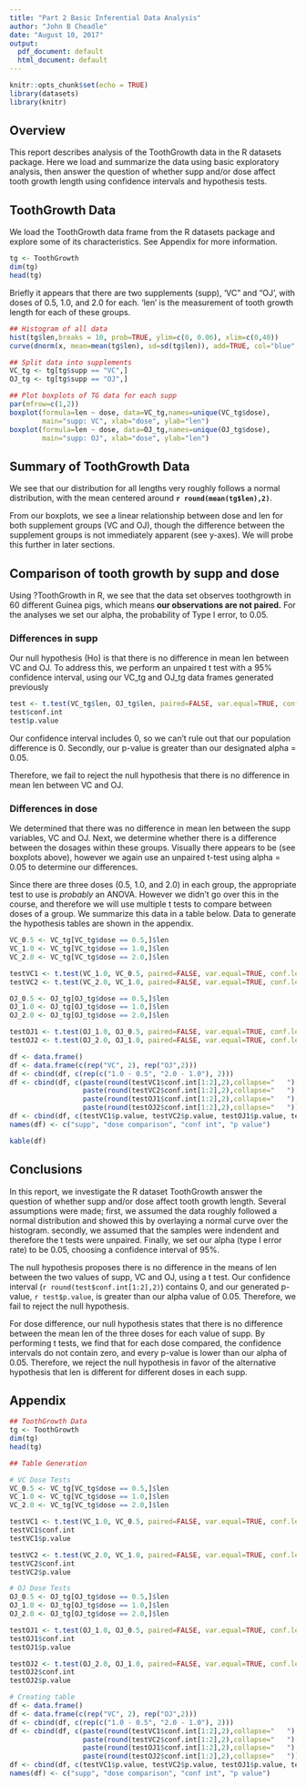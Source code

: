 ```yaml
---
title: "Part 2 Basic Inferential Data Analysis"
author: "John B Cheadle"
date: "August 10, 2017"
output:
  pdf_document: default
  html_document: default
---
```


```r
knitr::opts_chunk$set(echo = TRUE)
library(datasets)
library(knitr)
```


## Overview
This report describes analysis of the ToothGrowth data in the R datasets package.  Here we load and summarize the data using basic exploratory analysis, then answer the question of whether supp and/or dose affect tooth growth length using confidence intervals and hypothesis tests.

## ToothGrowth Data
We load the ToothGrowth data frame from the R datasets package and explore some of its characteristics.  See Appendix for more information.
```r
tg <- ToothGrowth
dim(tg)
head(tg)
```
Briefly it appears that there are two supplements (supp), 'VC" and "OJ', with doses of 0.5, 1.0, and 2.0 for each.  'len' is the measurement of tooth growth length for each of these groups.

```r
## Histogram of all data
hist(tg$len,breaks = 10, prob=TRUE, ylim=c(0, 0.06), xlim=c(0,40))
curve(dnorm(x, mean=mean(tg$len), sd=sd(tg$len)), add=TRUE, col="blue", lwd=4)
```

```r
## Split data into supplements
VC_tg <- tg[tg$supp == "VC",]
OJ_tg <- tg[tg$supp == "OJ",]

## Plot boxplots of TG data for each supp
par(mfrow=c(1,2))
boxplot(formula=len ~ dose, data=VC_tg,names=unique(VC_tg$dose), 
        main="supp: VC", xlab="dose", ylab="len")
boxplot(formula=len ~ dose, data=OJ_tg,names=unique(OJ_tg$dose), 
        main="supp: OJ", xlab="dose", ylab="len")
```

## Summary of ToothGrowth Data
We see that our distribution for all lengths very roughly follows a normal distribution, with the mean centered around **`r round(mean(tg$len),2)`**.

From our boxplots, we see a linear relationship between dose and len for both supplement groups (VC and OJ), though the difference between the supplement groups is not immediately apparent (see y-axes).  We will probe this further in later sections.   

## Comparison of tooth growth by supp and dose
Using ?ToothGrowth in R, we see that the data set observes toothgrowth in 60 different Guinea pigs, which means **our observations are not paired.**  For the analyses we set our alpha, the probability of Type I error, to 0.05.

### Differences in supp
Our null hypothesis (Ho) is that there is no difference in mean len between VC and OJ.  To address this, we perform an unpaired t test with a 95% confidence interval, using our VC_tg and OJ_tg data frames generated previously

```r
test <- t.test(VC_tg$len, OJ_tg$len, paired=FALSE, var.equal=TRUE, conf.level=0.95)
test$conf.int
test$p.value
```

Our confidence interval includes 0, so we can't rule out that our population difference is 0.  Secondly, our p-value is greater than our designated alpha = 0.05.

Therefore, we fail to reject the null hypothesis that there is no difference in mean len between VC and OJ.

### Differences in dose
We determined that there was no difference in mean len between the supp variables, VC and OJ.  Next, we determine whether there is a difference between the dosages within these groups.  Visually there appears to be (see boxplots above), however we again use an unpaired t-test using alpha = 0.05 to determine our differences.

Since there are three doses (0.5, 1.0, and 2.0) in each group, the appropriate test to use is *probably* an ANOVA.  However we didn't go over this in the course, and therefore we will use multiple t tests to compare between doses of a group.  We summarize this data in a table below.  Data to generate the hypothesis tables are shown in the appendix.

```r
VC_0.5 <- VC_tg[VC_tg$dose == 0.5,]$len
VC_1.0 <- VC_tg[VC_tg$dose == 1.0,]$len
VC_2.0 <- VC_tg[VC_tg$dose == 2.0,]$len

testVC1 <- t.test(VC_1.0, VC_0.5, paired=FALSE, var.equal=TRUE, conf.level=0.95)
testVC2 <- t.test(VC_2.0, VC_1.0, paired=FALSE, var.equal=TRUE, conf.level=0.95)
```

```r
OJ_0.5 <- OJ_tg[OJ_tg$dose == 0.5,]$len
OJ_1.0 <- OJ_tg[OJ_tg$dose == 1.0,]$len
OJ_2.0 <- OJ_tg[OJ_tg$dose == 2.0,]$len

testOJ1 <- t.test(OJ_1.0, OJ_0.5, paired=FALSE, var.equal=TRUE, conf.level=0.95)
testOJ2 <- t.test(OJ_2.0, OJ_1.0, paired=FALSE, var.equal=TRUE, conf.level=0.95)
```

```r
df <- data.frame()
df <- data.frame(c(rep("VC", 2), rep("OJ",2)))
df <- cbind(df, c(rep(c("1.0 - 0.5", "2.0 - 1.0"), 2)))
df <- cbind(df, c(paste(round(testVC1$conf.int[1:2],2),collapse="   "), 
                  paste(round(testVC2$conf.int[1:2],2),collapse="   "),
                  paste(round(testOJ1$conf.int[1:2],2),collapse="   "),
                  paste(round(testOJ2$conf.int[1:2],2),collapse="   ")))
df <- cbind(df, c(testVC1$p.value, testVC2$p.value, testOJ1$p.value, testOJ2$p.value))
names(df) <- c("supp", "dose comparison", "conf int", "p value")
```

```r
kable(df)
```


## Conclusions
In this report, we investigate the R dataset ToothGrowth answer the question of whether supp and/or dose affect tooth growth length.  Several assumptions were made; first, we assumed the data roughly followed a normal distribution and showed this by overlaying a normal curve over the histogram.  secondly, we assumed that the samples were indendent and therefore the t tests were unpaired.  Finally, we set our alpha (type I error rate) to be 0.05, choosing a confidence interval of 95%.

The null hypothesis proposes there is no difference in the means of len between the two values of supp, VC and OJ, using a t test.  Our confidence interval (`r round(test$conf.int[1:2],2)`) contains 0, and our generated p-value, `r test$p.value`, is greater than our alpha value of 0.05.  Therefore, we fail to reject the null hypothesis.

For dose difference, our null hypothesis states that there is no difference between the mean len of the three doses for each value of supp.  By performing t tests, we find that for each dose compared, the confidence intervals do not contain zero, and every p-value is lower than our alpha of 0.05. Therefore, we reject the null hypothesis in favor of the alternative hypothesis that len is different for different doses in each supp.
\pagebreak

## Appendix
```r
## ToothGrowth Data
tg <- ToothGrowth
dim(tg)
head(tg)

## Table Generation

# VC Dose Tests
VC_0.5 <- VC_tg[VC_tg$dose == 0.5,]$len
VC_1.0 <- VC_tg[VC_tg$dose == 1.0,]$len
VC_2.0 <- VC_tg[VC_tg$dose == 2.0,]$len

testVC1 <- t.test(VC_1.0, VC_0.5, paired=FALSE, var.equal=TRUE, conf.level=0.95)
testVC1$conf.int
testVC1$p.value

testVC2 <- t.test(VC_2.0, VC_1.0, paired=FALSE, var.equal=TRUE, conf.level=0.95)
testVC2$conf.int
testVC2$p.value

# OJ Dose Tests
OJ_0.5 <- OJ_tg[OJ_tg$dose == 0.5,]$len
OJ_1.0 <- OJ_tg[OJ_tg$dose == 1.0,]$len
OJ_2.0 <- OJ_tg[OJ_tg$dose == 2.0,]$len

testOJ1 <- t.test(OJ_1.0, OJ_0.5, paired=FALSE, var.equal=TRUE, conf.level=0.95)
testOJ1$conf.int
testOJ1$p.value

testOJ2 <- t.test(OJ_2.0, OJ_1.0, paired=FALSE, var.equal=TRUE, conf.level=0.95)
testOJ2$conf.int
testOJ2$p.value

# Creating table
df <- data.frame()
df <- data.frame(c(rep("VC", 2), rep("OJ",2)))
df <- cbind(df, c(rep(c("1.0 - 0.5", "2.0 - 1.0"), 2)))
df <- cbind(df, c(paste(round(testVC1$conf.int[1:2],2),collapse="   "), 
                  paste(round(testVC2$conf.int[1:2],2),collapse="   "),
                  paste(round(testOJ1$conf.int[1:2],2),collapse="   "),
                  paste(round(testOJ2$conf.int[1:2],2),collapse="   ")))
df <- cbind(df, c(testVC1$p.value, testVC2$p.value, testOJ1$p.value, testOJ2$p.value))
names(df) <- c("supp", "dose comparison", "conf int", "p value")

```

